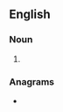 {{also|acnés}}
==English==

===Noun===
{{head|en|noun plural form}}

# {{plural of|acne|lang=en}}

===Anagrams===
* {{anagrams|en|Canes|Casen|Naces|canes|scena}}